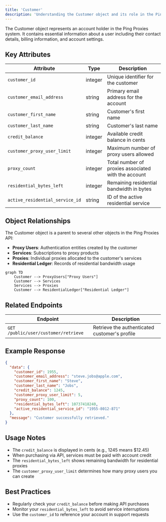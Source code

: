 ```yaml
---
title: 'Customer'
description: 'Understanding the Customer object and its role in the Ping Proxies API'
---
```


The Customer object represents an account holder in the Ping Proxies system. It contains essential information about a user including their contact details, billing information, and account settings.

## Key Attributes

| Attribute | Type | Description |
|-----------|------|-------------|
| `customer_id` | integer | Unique identifier for the customer |
| `customer_email_address` | string | Primary email address for the account |
| `customer_first_name` | string | Customer's first name |
| `customer_last_name` | string | Customer's last name |
| `credit_balance` | integer | Available credit balance in cents |
| `customer_proxy_user_limit` | integer | Maximum number of proxy users allowed |
| `proxy_count` | integer | Total number of proxies associated with the account |
| `residential_bytes_left` | integer | Remaining residential bandwidth in bytes |
| `active_residential_service_id` | string | ID of the active residential service |

## Object Relationships

The Customer object is a parent to several other objects in the Ping Proxies API:

- **Proxy Users**: Authentication entities created by the customer
- **Services**: Subscriptions to proxy products
- **Proxies**: Individual proxies allocated to the customer's services
- **Residential Ledger**: Records of residential bandwidth usage

```mermaid
graph TD
    Customer --> ProxyUsers["Proxy Users"]
    Customer --> Services
    Services --> Proxies
    Customer --> ResidentialLedger["Residential Ledger"]
```

## Related Endpoints

| Endpoint | Description |
|----------|-------------|
| `GET /public/user/customer/retrieve` | Retrieve the authenticated customer's profile |

## Example Response

```json
{
  "data": {
    "customer_id": 1955,
    "customer_email_address": "steve.jobs@apple.com",
    "customer_first_name": "Steve",
    "customer_last_name": "Jobs",
    "credit_balance": 1245,
    "customer_proxy_user_limit": 5,
    "proxy_count": 100,
    "residential_bytes_left": 10737418240,
    "active_residential_service_id": "1955-8012-871"
  },
  "message": "Customer successfully retrieved."
}
```

## Usage Notes

- The `credit_balance` is displayed in cents (e.g., 1245 means $12.45)
- When purchasing via API, services must be paid with account credit
- The `residential_bytes_left` shows remaining bandwidth for residential proxies
- The `customer_proxy_user_limit` determines how many proxy users you can create

## Best Practices

- Regularly check your `credit_balance` before making API purchases
- Monitor your `residential_bytes_left` to avoid service interruptions
- Use the `customer_id` to reference your account in support requests